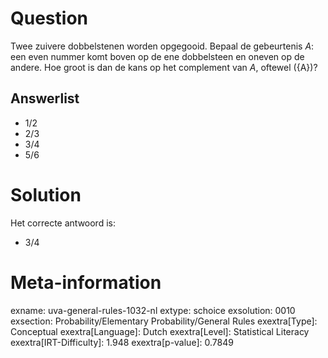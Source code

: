 Question
========

Twee zuivere dobbelstenen worden opgegooid. Bepaal de gebeurtenis *A*:
een even nummer komt boven op de ene dobbelsteen en oneven op de andere.
Hoe groot is dan de kans op het complement van *A*, oftewel
\(\bar{A}\)?

Answerlist
----------

* 1/2
* 2/3
* 3/4
* 5/6

Solution
========

Het correcte antwoord is: 

* 3/4

Meta-information
================
exname: uva-general-rules-1032-nl
extype: schoice
exsolution: 0010
exsection: Probability/Elementary Probability/General Rules
exextra[Type]: Conceptual
exextra[Language]: Dutch
exextra[Level]: Statistical Literacy
exextra[IRT-Difficulty]: 1.948
exextra[p-value]: 0.7849
